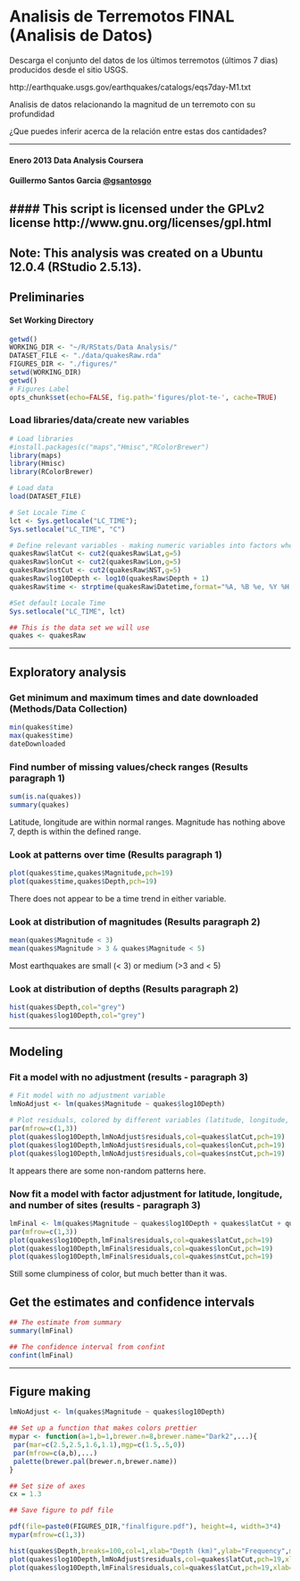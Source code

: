 Analisis de Terremotos FINAL (Analisis de Datos)
========================== 

Descarga el conjunto del datos de los últimos terremotos (últimos 7 dias) producidos desde el sitio USGS. 

  http://earthquake.usgs.gov/earthquakes/catalogs/eqs7day-M1.txt	

Analisis de datos relacionando la magnitud de un terremoto con su profundidad
	
¿Que puedes inferir acerca de la relación entre estas dos cantidades? 

******
#### Enero 2013 Data Analysis Coursera 
#### Guillermo Santos Garcia [@gsantosgo](http://twitter.com/gsantosgo)
#### This script is licensed under the GPLv2 license http://www.gnu.org/licenses/gpl.html
----------------------------------------------------------------
Note: This analysis was created on a Ubuntu 12.0.4 (RStudio 2.5.13). 
------

## Preliminaries

#### Set Working Directory
```r
getwd()
WORKING_DIR <- "~/R/RStats/Data Analysis/"
DATASET_FILE <- "./data/quakesRaw.rda"
FIGURES_DIR <- "./figures/"
setwd(WORKING_DIR)
getwd()
# Figures Label
opts_chunk$set(echo=FALSE, fig.path='figures/plot-te-', cache=TRUE)
```

### Load libraries/data/create new variables

```r

# Load libraries
#install.packages(c("maps","Hmisc","RColorBrewer")
library(maps)
library(Hmisc)
library(RColorBrewer)

# Load data
load(DATASET_FILE)

# Set Locale Time C 
lct <- Sys.getlocale("LC_TIME"); 
Sys.setlocale("LC_TIME", "C")

# Define relevant variables - making numeric variables into factors when they should be.
quakesRaw$latCut <- cut2(quakesRaw$Lat,g=5)
quakesRaw$lonCut <- cut2(quakesRaw$Lon,g=5)
quakesRaw$nstCut <- cut2(quakesRaw$NST,g=5)
quakesRaw$log10Depth <- log10(quakesRaw$Depth + 1)
quakesRaw$time <- strptime(quakesRaw$Datetime,format="%A, %B %e, %Y %H:%M:%S")

#Set default Locale Time 
Sys.setlocale("LC_TIME", lct)

## This is the data set we will use
quakes <- quakesRaw
```


------

## Exploratory analysis

### Get minimum and maximum times and date downloaded (Methods/Data Collection)

```r
min(quakes$time)
max(quakes$time)
dateDownloaded
```

### Find number of missing values/check ranges (Results paragraph 1)

```r
sum(is.na(quakes))
summary(quakes)
```
Latitude, longitude are within normal ranges. Magnitude has nothing above 7, depth is within the defined range. 


### Look at patterns over time (Results paragraph 1)
```r
plot(quakes$time,quakes$Magnitude,pch=19)
plot(quakes$time,quakes$Depth,pch=19)
```
There does not appear to be a time trend in either variable. 


### Look at distribution of magnitudes (Results paragraph 2)
```r
mean(quakes$Magnitude < 3)
mean(quakes$Magnitude > 3 & quakes$Magnitude < 5)
```
Most earthquakes are small (< 3) or medium (>3 and < 5)

### Look at distribution of depths (Results paragraph 2)

```r
hist(quakes$Depth,col="grey")
hist(quakes$log10Depth,col="grey")
```

-------

## Modeling 

### Fit a model with no adjustment (results - paragraph 3)

```r
# Fit model with no adjustment variable
lmNoAdjust <- lm(quakes$Magnitude ~ quakes$log10Depth)

# Plot residuals, colored by different variables (latitude, longitude, number of sites observing the quake)
par(mfrow=c(1,3))
plot(quakes$log10Depth,lmNoAdjust$residuals,col=quakes$latCut,pch=19)
plot(quakes$log10Depth,lmNoAdjust$residuals,col=quakes$lonCut,pch=19)
plot(quakes$log10Depth,lmNoAdjust$residuals,col=quakes$nstCut,pch=19)
```
It appears there are some non-random patterns here.


### Now fit a model with factor adjustment for latitude, longitude, and number of sites (results - paragraph 3)

```r
lmFinal <- lm(quakes$Magnitude ~ quakes$log10Depth + quakes$latCut + quakes$lonCut + quakes$NST)
par(mfrow=c(1,3))
plot(quakes$log10Depth,lmFinal$residuals,col=quakes$latCut,pch=19)
plot(quakes$log10Depth,lmFinal$residuals,col=quakes$lonCut,pch=19)
plot(quakes$log10Depth,lmFinal$residuals,col=quakes$nstCut,pch=19)

```
Still some clumpiness of color, but much better than it was. 

## Get the estimates and confidence intervals

```r
## The estimate from summary
summary(lmFinal)

## The confidence interval from confint
confint(lmFinal)
```

-------

## Figure making
```r
lmNoAdjust <- lm(quakes$Magnitude ~ quakes$log10Depth)

## Set up a function that makes colors prettier
mypar <- function(a=1,b=1,brewer.n=8,brewer.name="Dark2",...){
 par(mar=c(2.5,2.5,1.6,1.1),mgp=c(1.5,.5,0))
 par(mfrow=c(a,b),...)
 palette(brewer.pal(brewer.n,brewer.name))
}

## Set size of axes
cx = 1.3

## Save figure to pdf file

pdf(file=paste0(FIGURES_DIR,"finalfigure.pdf"), height=4, width=3*4)
mypar(mfrow=c(1,3))

hist(quakes$Depth,breaks=100,col=1,xlab="Depth (km)",ylab="Frequency",main="",cex.axis=cx,cex.lab=cx)
plot(quakes$log10Depth,lmNoAdjust$residuals,col=quakes$latCut,pch=19,xlab="Log Base 10 Depth (km)", ylab="No Adjustment Residuals",cex.axis=cx,cex.lab=cx)
plot(quakes$log10Depth,lmFinal$residuals,col=quakes$latCut,pch=19,xlab="Log Base 10 Depth (km)", ylab="Full Model Residuals",cex.axis=cx,cex.lab=cx)
```